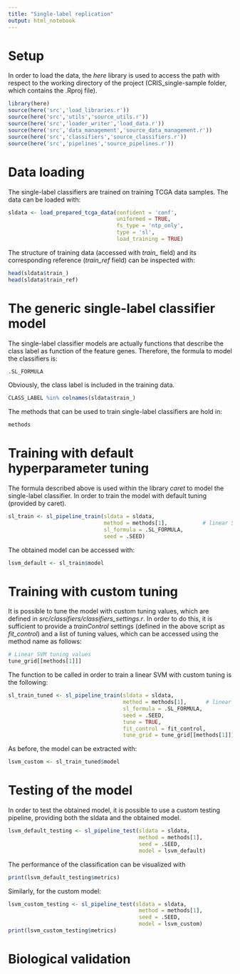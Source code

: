 ---
title: "Single-label replication"
output: html_notebook
---

# Setup

In order to load the data, the *here* library is used to access the path with respect to the working directory of the project (CRIS_single-sample folder, which contains the .Rproj file). 

```{r setup}
library(here)
source(here('src','load_libraries.r'))
source(here('src','utils','source_utils.r'))
source(here('src','loader_writer','load_data.r'))
source(here('src','data_management','source_data_management.r'))
source(here('src','classifiers','source_classifiers.r'))
source(here('src','pipelines','source_pipelines.r'))
```

# Data loading

The single-label classifiers are trained on training TCGA data samples. The data can be loaded with:

```{r sldata}
sldata <- load_prepared_tcga_data(confident = 'conf',
                                  uniformed = TRUE,
                                  fs_type = 'ntp_only',
                                  type = 'sl',
                                  load_training = TRUE)
```

The structure of training data (accessed with *train_* field) and its corresponding reference (*train_ref* field) can be inspected with:

```{r train_data_structure}
head(sldata$train_)
head(sldata$train_ref)
```

# The generic single-label classifier model

The single-label classifier models are actually functions that describe the class label as function of the feature genes. Therefore, the formula to model the classifiers is:

```{r sl_formula}
.SL_FORMULA
```

Obviously, the class label is included in the training data.

```{r check_train_data}
CLASS_LABEL %in% colnames(sldata$train_)
```

The methods that can be used to train single-label classifiers are hold in:

```{r sl_available_models}
methods
```

# Training with default hyperparameter tuning

The formula described above is used within the library *caret* to model the single-label classifier. In order to train the model with default tuning (provided by caret).

```{r default_training}
sl_train <- sl_pipeline_train(sldata = sldata,
                              method = methods[1],           # linear SVM, one of the applied models
                              sl_formula = .SL_FORMULA,
                              seed = .SEED)
```

The obtained model can be accessed with:

```{r lsvm_default_tuning}
lsvm_default <- sl_train$model
```

# Training with custom tuning

It is possible to tune the model with custom tuning values, which are defined in *src/classifiers/classifiers_settings.r*. In order to do this, it is sufficient to provide a *trainControl* settings (defined in the above script as *fit_control*) and a list of tuning values, which can be accessed using the method name as follows:

```{r lsvm_tuning_grid}
# Linear SVM tuning values
tune_grid[[methods[1]]]
```

The function to be called in order to train a linear SVM with custom tuning is the following:

```{r custom_tuning_function}
sl_train_tuned <- sl_pipeline_train(sldata = sldata,
                                    method = methods[1],      # linear SVM, one of the applied models
                                    sl_formula = .SL_FORMULA,
                                    seed = .SEED,
                                    tune = TRUE,
                                    fit_control = fit_control,
                                    tune_grid = tune_grid[[methods[1]]])
```

As before, the model can be extracted with:

```{r custom_tuned_lsvm}
lsvm_custom <- sl_train_tuned$model
```

# Testing of the model

In order to test the obtained model, it is possible to use a custom testing pipeline, providing both the sldata and the obtained model.

```{r testing_default_model}

lsvm_default_testing <- sl_pipeline_test(sldata = sldata,
                                         method = methods[1],
                                         seed = .SEED,
                                         model = lsvm_default)

```

The performance of the classification can be visualized with

```{r performance_default_model}

print(lsvm_default_testing$metrics)

```

Similarly, for the custom model:

```{r testing_custom_model}

lsvm_custom_testing <- sl_pipeline_test(sldata = sldata,
                                         method = methods[1],
                                         seed = .SEED,
                                         model = lsvm_custom)
print(lsvm_custom_testing$metrics)
```

# Biological validation








